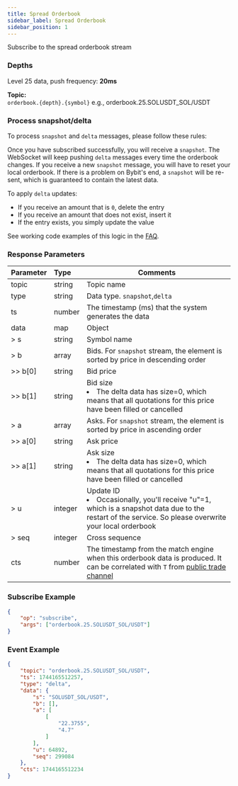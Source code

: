 ```yaml
---
title: Spread Orderbook
sidebar_label: Spread Orderbook
sidebar_position: 1
---
```


Subscribe to the spread orderbook stream
### Depths
Level 25 data, push frequency: **20ms**<br/>

**Topic:**<br/>
`orderbook.{depth}.{symbol}` e.g., orderbook.25.SOLUSDT_SOL/USDT

### Process snapshot/delta

To process `snapshot` and `delta` messages, please follow these rules:

Once you have subscribed successfully, you will receive a `snapshot`. The WebSocket will keep pushing `delta` messages every time the orderbook changes. If you receive a new `snapshot` message, you will have to reset your local orderbook. If there is a problem on Bybit's end, a `snapshot` will be re-sent, which is guaranteed to contain the latest data.

To apply `delta` updates:

* If you receive an amount that is `0`, delete the entry
* If you receive an amount that does not exist, insert it
* If the entry exists, you simply update the value

See working code examples of this logic in the [FAQ](https://bybit-exchange.github.io/docs/faq#how-can-i-process-websocket-snapshot-and-delta-messages).

### Response Parameters
| Parameter | Type | Comments|
|:----- |:-----|----- |
|topic |string |Topic name |
|type |string |Data type. `snapshot`,`delta` |
|ts |number |The timestamp (ms) that the system generates the data |
|data |map |Object |
|> s |string |Symbol name |
|> b |array |Bids. For `snapshot` stream, the element is sorted by price in descending order  |
|>> b[0] |string |Bid price |
|>> b[1] |string |Bid size <li>The delta data has size=0, which means that all quotations for this price have been filled or cancelled</li>|
|> a |array |Asks. For `snapshot` stream, the element is sorted by price in ascending order  |
|>> a[0] |string |Ask price |
|>> a[1] |string |Ask size <li>The delta data has size=0, which means that all quotations for this price have been filled or cancelled</li> |
|> u |integer |Update ID<li>Occasionally, you'll receive "u"=1, which is a snapshot data due to the restart of the service. So please overwrite your local orderbook</li>|
|> seq |integer |Cross sequence|
|cts |number |The timestamp from the match engine when this orderbook data is produced. It can be correlated with `T` from [public trade channel](trade#) |

### Subscribe Example

```json
{
    "op": "subscribe",
    "args": ["orderbook.25.SOLUSDT_SOL/USDT"]
}
```

### Event Example
```json
{
    "topic": "orderbook.25.SOLUSDT_SOL/USDT",
    "ts": 1744165512257,
    "type": "delta",
    "data": {
        "s": "SOLUSDT_SOL/USDT",
        "b": [],
        "a": [
            [
                "22.3755",
                "4.7"
            ]
        ],
        "u": 64892,
        "seq": 299084
    },
    "cts": 1744165512234
}
```
